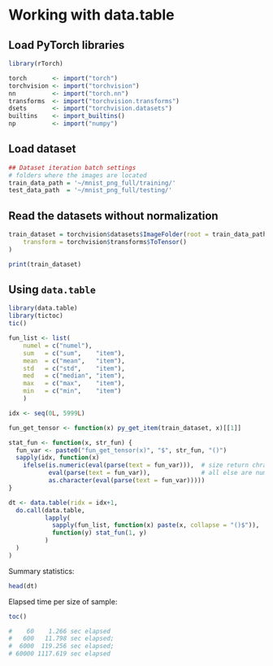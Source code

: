 # Working with data.table

## Load PyTorch libraries

```r
library(rTorch)

torch       <- import("torch")
torchvision <- import("torchvision")
nn          <- import("torch.nn")
transforms  <- import("torchvision.transforms")
dsets       <- import("torchvision.datasets")
builtins    <- import_builtins()
np          <- import("numpy")
```

## Load dataset

```r
## Dataset iteration batch settings
# folders where the images are located
train_data_path = '~/mnist_png_full/training/'
test_data_path  = '~/mnist_png_full/testing/'
```

## Read the datasets without normalization

```r
train_dataset = torchvision$datasets$ImageFolder(root = train_data_path, 
    transform = torchvision$transforms$ToTensor()
)

print(train_dataset)
```


## Using `data.table`

```r
library(data.table)
library(tictoc)
tic()

fun_list <- list(
    numel = c("numel"),
    sum   = c("sum",    "item"),
    mean  = c("mean",   "item"),
    std   = c("std",    "item"),
    med   = c("median", "item"),
    max   = c("max",    "item"),
    min   = c("min",    "item")
    )

idx <- seq(0L, 5999L)

fun_get_tensor <- function(x) py_get_item(train_dataset, x)[[1]]

stat_fun <- function(x, str_fun) {
  fun_var <- paste0("fun_get_tensor(x)", "$", str_fun, "()")
  sapply(idx, function(x) 
    ifelse(is.numeric(eval(parse(text = fun_var))),  # size return chracater
           eval(parse(text = fun_var)),              # all else are numeric
           as.character(eval(parse(text = fun_var)))))
}  

dt <- data.table(ridx = idx+1,
  do.call(data.table, 
          lapply(
            sapply(fun_list, function(x) paste(x, collapse = "()$")), 
            function(y) stat_fun(1, y)
          )
  )
)

```

Summary statistics:
```r
head(dt)
```

Elapsed time per size of sample:
```r
toc()

#    60    1.266 sec elapsed
#   600   11.798 sec elapsed;
#  6000  119.256 sec elapsed;
# 60000 1117.619 sec elapsed
```

